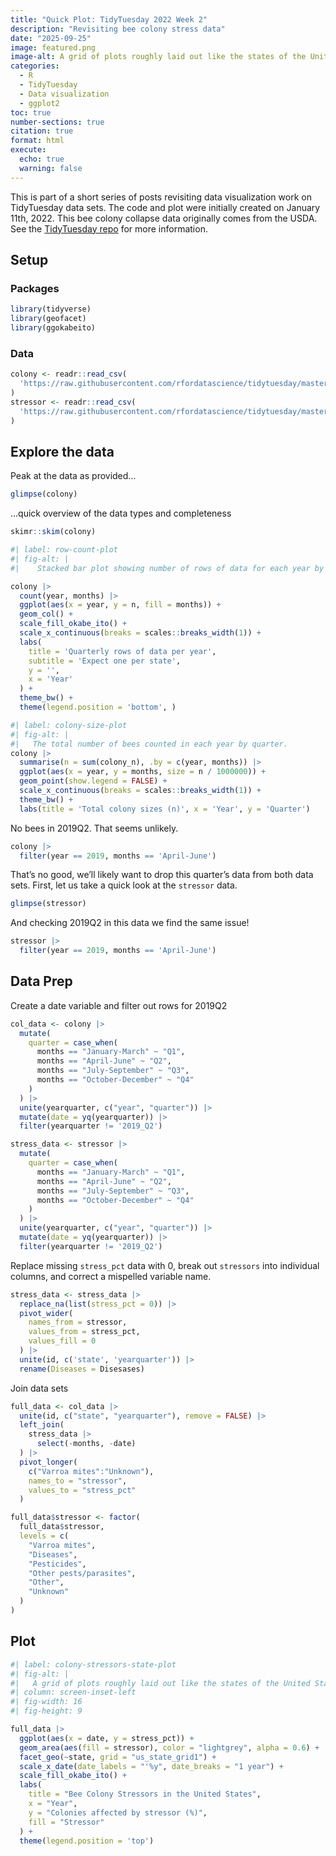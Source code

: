 ```yaml
---
title: "Quick Plot: TidyTuesday 2022 Week 2"
description: "Revisiting bee colony stress data"
date: "2025-09-25"
image: featured.png
image-alt: A grid of plots roughly laid out like the states of the United State of America. There is one plot per state, each displaying a collection of colored areas, with the height corresponding to the percent of a bee colony affected by a particular stressor as measured over time.
categories:
  - R
  - TidyTuesday
  - Data visualization
  - ggplot2
toc: true
number-sections: true
citation: true
format: html
execute:
  echo: true
  warning: false
---
```


This is part of a short series of posts revisiting data visualization work on TidyTuesday data sets. The code and plot were initially created on January 11th, 2022. This bee colony collapse data originally comes from the USDA. See the [TidyTuesday repo](https://github.com/rfordatascience/tidytuesday/tree/main/data/2022/2022-01-11 "TidyTuesday Github Repo for 2022wk2") for more information.

## Setup

### Packages

```r
library(tidyverse)
library(geofacet)
library(ggokabeito)
```

### Data

```r
colony <- readr::read_csv(
  'https://raw.githubusercontent.com/rfordatascience/tidytuesday/master/data/2022/2022-01-11/colony.csv'
)
stressor <- readr::read_csv(
  'https://raw.githubusercontent.com/rfordatascience/tidytuesday/master/data/2022/2022-01-11/stressor.csv'
)
```

## Explore the data

Peak at the data as provided...
```r
glimpse(colony)
```

...quick overview of the data types and completeness
```r
skimr::skim(colony)
```

```r
#| label: row-count-plot
#| fig-alt: |
#|    Stacked bar plot showing number of rows of data for each year by quarter.

colony |>
  count(year, months) |>
  ggplot(aes(x = year, y = n, fill = months)) +
  geom_col() +
  scale_fill_okabe_ito() +
  scale_x_continuous(breaks = scales::breaks_width(1)) +
  labs(
    title = 'Quarterly rows of data per year',
    subtitle = 'Expect one per state',
    y = '',
    x = 'Year'
  ) +
  theme_bw() +
  theme(legend.position = 'bottom', )
```

```r
#| label: colony-size-plot
#| fig-alt: |
#|   The total number of bees counted in each year by quarter.
colony |>
  summarise(n = sum(colony_n), .by = c(year, months)) |>
  ggplot(aes(x = year, y = months, size = n / 1000000)) +
  geom_point(show.legend = FALSE) +
  scale_x_continuous(breaks = scales::breaks_width(1)) +
  theme_bw() +
  labs(title = 'Total colony sizes (n)', x = 'Year', y = 'Quarter')
```

No bees in 2019Q2. That seems unlikely.

```r
colony |>
  filter(year == 2019, months == 'April-June')
```

That's no good, we'll likely want to drop this quarter's data from both data sets. First, let us take a quick look at the `stressor` data.

```r
glimpse(stressor)
```

And checking 2019Q2 in this data we find the same issue!

```r
stressor |>
  filter(year == 2019, months == 'April-June')
```

## Data Prep

Create a date variable and filter out rows for 2019Q2

```r
col_data <- colony |>
  mutate(
    quarter = case_when(
      months == "January-March" ~ "Q1",
      months == "April-June" ~ "Q2",
      months == "July-September" ~ "Q3",
      months == "October-December" ~ "Q4"
    )
  ) |>
  unite(yearquarter, c("year", "quarter")) |>
  mutate(date = yq(yearquarter)) |>
  filter(yearquarter != '2019_Q2')

stress_data <- stressor |>
  mutate(
    quarter = case_when(
      months == "January-March" ~ "Q1",
      months == "April-June" ~ "Q2",
      months == "July-September" ~ "Q3",
      months == "October-December" ~ "Q4"
    )
  ) |>
  unite(yearquarter, c("year", "quarter")) |>
  mutate(date = yq(yearquarter)) |>
  filter(yearquarter != '2019_Q2')
```

Replace missing `stress_pct` data with 0, break out `stressors` into individual columns, and correct a mispelled variable name.

```r
stress_data <- stress_data |>
  replace_na(list(stress_pct = 0)) |>
  pivot_wider(
    names_from = stressor,
    values_from = stress_pct,
    values_fill = 0
  ) |>
  unite(id, c('state', 'yearquarter')) |>
  rename(Diseases = Disesases)
```

Join data sets

```r
full_data <- col_data |>
  unite(id, c("state", "yearquarter"), remove = FALSE) |>
  left_join(
    stress_data |>
      select(-months, -date)
  ) |>
  pivot_longer(
    c("Varroa mites":"Unknown"),
    names_to = "stressor",
    values_to = "stress_pct"
  )

full_data$stressor <- factor(
  full_data$stressor,
  levels = c(
    "Varroa mites",
    "Diseases",
    "Pesticides",
    "Other pests/parasites",
    "Other",
    "Unknown"
  )
)
```

## Plot

```r
#| label: colony-stressors-state-plot
#| fig-alt: |
#|   A grid of plots roughly laid out like the states of the United State of America. There is one plot per state, each displaying a collection of colored areas, with the height corresponding to the percent of a bee colony affected by a particular stressor as measured over time.
#| column: screen-inset-left
#| fig-width: 16
#| fig-height: 9

full_data |>
  ggplot(aes(x = date, y = stress_pct)) +
  geom_area(aes(fill = stressor), color = "lightgrey", alpha = 0.6) +
  facet_geo(~state, grid = "us_state_grid1") +
  scale_x_date(date_labels = "'%y", date_breaks = "1 year") +
  scale_fill_okabe_ito() +
  labs(
    title = "Bee Colony Stressors in the United States",
    x = "Year",
    y = "Colonies affected by stressor (%)",
    fill = "Stressor"
  ) +
  theme(legend.position = 'top')
```
